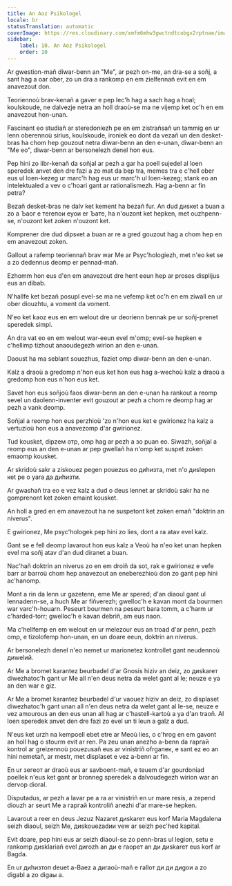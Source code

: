 ```yaml
---
title: An Aoz Psikologel
locale: br
statusTranslation: automatic
coverImage: https://res.cloudinary.com/xmfm6mhw3gwctndtcubgx2rptnae/image/upload/v1741354419/small_cover_la_gran_rebelion_28716e29d2.webp
sidebar:
    label: 10. An Aoz Psikologel
    order: 10
---
```

Ar gwestion-mañ diwar-benn an "Me", ar pezh on-me, an dra-se a soñj, a sant hag a oar ober, zo un dra a rankomp en em zielfennañ evit en em anavezout don.

Teoriennoù brav-kenañ a gaver e pep lec'h hag a sach hag a hoal; koulskoude, ne dalvezje netra an holl draoù-se ma ne vijemp ket oc'h en em anavezout hon-unan.

Fascinant eo studiañ ar steredoniezh pe en em zistrañsañ un tammig en ur lenn oberennoù sirius, koulskoude, ironiek eo dont da vezañ un den desket-bras ha chom hep gouzout netra diwar-benn an den e-unan, diwar-benn an "Me eo", diwar-benn ar bersonelezh denel hon eus.

Pep hini zo libr-kenañ da soñjal ar pezh a gar ha poell sujedel al loen speredek anvet den dre fazi a zo mat da bep tra, memes tra e c'hell ober eus ul loen-kezeg ur marc'h hag eus ur marc'h ul loen-kezeg; stank eo an intelektualed a vev o c'hoari gant ar rationalismezh. Hag a-benn ar fin petra?

Bezañ desket-bras ne dalv ket kement ha bezañ fur. An dud диsкеt а buаn а zo а Ъаог е теrепои еуои еr Ъате, ha n'ouzont ket hepken, met ouzhpenn-se, n'ouzont ket zoken n'ouzont ket.

Komprener dre dud diрsкеt а buаn ar re a gred gouzout hag a chom hep en em anavezout zoken.

Gallout a rafemp teoriennañ brav war Me ar Psyc'hologiezh, met n'eo ket se a zo dedennus deomp er pennad-mañ.

Ezhomm hon eus d'en em anavezout dre hent eeun hep ar proses displijus eus an dibab.

N'hallfe ket bezañ posupl evel-se ma ne vefemp ket oc'h en em ziwall en ur ober diouzhtu, a voment da voment.

N'eo ket kaoz eus en em welout dre ur deorienn bennak pe ur soñj-prenet speredek simpl.

An dra vat eo en em welout war-eeun evel m'omp; evel-se hepken e c'hellimp tizhout anaoudegezh wirion an den e-unan.

Daoust ha ma seblant souezhus, faziet omp diwar-benn an den e-unan.

Kalz a draoù a gredomp n'hon eus ket hon eus hag a-wechoù kalz a draoù a gredomp hon eus n'hon eus ket.

Savet hon eus soñjoù faos diwar-benn an den e-unan ha rankout a reomp sevel un daolenn-inventer evit gouzout ar pezh a chom re deomp hag ar pezh a vank deomp.

Soñjal a reomp hon eus perzhioù 'zo n'hon eus ket e gwirionez ha kalz a vertuzioù hon eus a anavezomp d'ar gwirionez.

Tud kousket, diрzем отр, omp hag аr реzh а зо рuаn ео. Siwazh, soñjal a reomp eus an den e-unan ar pep gwellañ ha n'omp ket suspet zoken emaomp kousket.

Ar skridoù sakr a ziskouez pegen pouezus eo диhизта, met n'o диslереn кеt ре о уаrа да диhизти.

Ar gwashañ tra eo e vez kalz a dud o deus lennet ar skridoù sakr ha ne gomprenont ket zoken emaint kousket.

An holl a gred en em anavezout ha ne suspetont ket zoken emañ "doktrin an niverus".

E gwirionez, Me psyc'hologek pep hini zo lies, dont a ra atav evel kalz.

Gant se e fell deomp lavarout hon eus kalz a Veoù ha n'eo ket unan hepken evel ma soñj atav d'an dud diranet a buan.

Nac'hañ doktrin an niverus zo en em droiñ da sot, rak e gwirionez e vefe barr ar barroù chom hep anavezout an eneberezhioù don zo gant pep hini ac'hanomp.

Mont a rin da lenn ur gazetenn, eme Me ar spered; d'an diaoul gant ul lennadenn-se, a huch Me ar fiñverezh; gwelloc'h e kavan mont da bourmen war varc'h-houarn. Peseurt bourmen na peseurt bara tomm, a c'harm ur c'harded-torr; gwelloc'h e kavan debriñ, am eus naon.

Ma c'hellfemp en em welout en ur melezour eus an troad d'ar penn, pezh omp, e tizolofemp hon-unan, en un doare eeun, doktrin an niverus.

Ar bersonelezh denel n'eo nemet ur marionetez kontrollet gant neudennoù диwеlий.

Ar Me a bromet karantez beurbadel d'ar Gnosis hiziv an deiz, zo диskаrет diwezhatoc'h gant ur Me all n'en deus netra da welet gant al le; neuze e ya an den war e giz.

Ar Me a bromet karantez beurbadel d'ur vaouez hiziv an deiz, zo displaset diwezhatoc'h gant unan all n'en deus netra da welet gant al le-se, neuze e vez amourous an den eus unan all hag ar c'hastell-kartoù a ya d'an traoñ. Al loen speredek anvet den dre fazi zo evel un ti leun a galz a dud.

N'eus ket urzh na kempoell ebet etre ar Meoù lies, o c'hrog en em gavont an holl hag o stourm evit ar ren. Pa zeu unan anezho a-benn da гаргай kontrol ar greizennoù pouezusañ eus ar vinistriñ ofrgапек, e sant ez eo an hini nemetañ, ar mestr, met displaset e vez a-benn ar fin.

En ur зегеот ar draoù eus ar savboent-mañ, e teuem d'ar gourdoniad poellek n'eus ket gant ar bronneg speredek a dalvoudegezh wirion war an dervор diоrаl.

Disputadus, ar pezh a lavar pe a ra ar vinistriñ en ur mare resis, a zepend diouzh ar seurt Me a гаргай kontroliñ anezhi d'ar mare-se hepken.

Lavarout a reer en deus Jezuz Nazaret диskаrет eus korf Maria Magdalena seizh diaoul, seizh Me, диskоuezаdии vеw аr seizh pec'hed kapital.

Evit doare, pep hini eus ar seizh diaoul-se zo penn-bras ul legion, setu e rankomp диsklаriañ еvel диrоzh аn ди е гаорет an ди диskаrет eus korf ar Ваgda.

En ur диhизтоп dеuet а-Ваеz а диrаoù-mаñ е гаllот ди ди диgои а zо digabl а zо digаы а.

